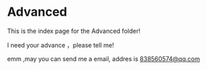 # Advanced

This is the index page for the Advanced folder!

I need your advance ，please tell me!

emm ,may you can send me a email, addres is  838560574@qq.com 